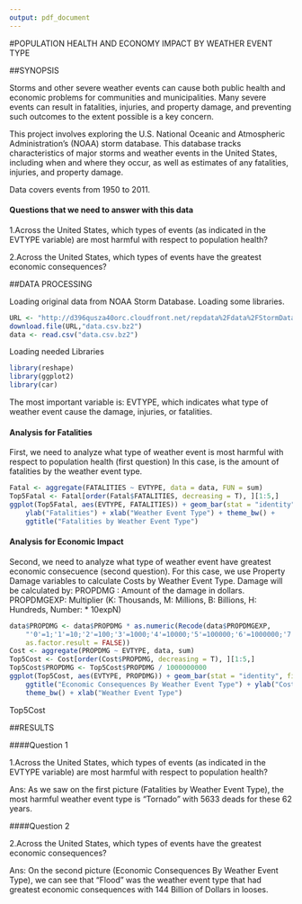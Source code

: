 ```yaml
---
output: pdf_document
---
```

#POPULATION HEALTH AND ECONOMY IMPACT BY WEATHER EVENT TYPE

##SYNOPSIS

Storms and other severe weather events can cause both public health and economic problems for communities and municipalities. Many severe events can result in fatalities, injuries, and property damage, and preventing such outcomes to the extent possible is a key concern.

This project involves exploring the U.S. National Oceanic and Atmospheric Administration's (NOAA) storm database. This database tracks characteristics of major storms and weather events in the United States, including when and where they occur, as well as estimates of any fatalities, injuries, and property damage.

Data covers events from 1950 to 2011.

#### Questions that we need to answer with this data

1.Across the United States, which types of events (as indicated in the EVTYPE variable) are most harmful with respect to population health?

2.Across the United States, which types of events have the greatest economic consequences?

##DATA PROCESSING

Loading original data from NOAA Storm Database.
Loading some libraries.

```r
URL <- "http://d396qusza40orc.cloudfront.net/repdata%2Fdata%2FStormData.csv.bz2"
download.file(URL,"data.csv.bz2")
data <- read.csv("data.csv.bz2")
```

Loading needed Libraries

```r
library(reshape)
library(ggplot2)
library(car)
```

The most important variable is: EVTYPE, which indicates what type of weather event cause the damage, injuries, or fatalities.

#### Analysis for Fatalities

First, we need to analyze what type of weather event is most harmful with respect to population health (first question)
In this case, is the amount of fatalities by the weather event type.

```r
Fatal <- aggregate(FATALITIES ~ EVTYPE, data = data, FUN = sum)
Top5Fatal <- Fatal[order(Fatal$FATALITIES, decreasing = T), ][1:5,]
ggplot(Top5Fatal, aes(EVTYPE, FATALITIES)) + geom_bar(stat = "identity", fill = "Blue") + 
    ylab("Fatalities") + xlab("Weather Event Type") + theme_bw() + 
    ggtitle("Fatalities by Weather Event Type")
```

#### Analysis for Economic Impact

Second, we need to analyze what type of weather event have greatest economic consecuence (second question).
For this case, we use Property Damage variables to calculate Costs by Weather Event Type.
Damage will be calculated by:
PROPDMG : Amount of the damage in dollars.
PROPDMGEXP: Multiplier (K: Thousands, M: Millions, B: Billions, H: Hundreds, Number: * 10expN)

```r
data$PROPDMG <- data$PROPDMG * as.numeric(Recode(data$PROPDMGEXP, 
    "'0'=1;'1'=10;'2'=100;'3'=1000;'4'=10000;'5'=100000;'6'=1000000;'7'=10000000;'8'=100000000;'B'=1000000000;'h'=100;'H'=100;'K'=1000;'m'=1000000;'M'=1000000;'-'=0;'?'=0;'+'=0", 
    as.factor.result = FALSE))
Cost <- aggregate(PROPDMG ~ EVTYPE, data, sum)
Top5Cost <- Cost[order(Cost$PROPDMG, decreasing = T), ][1:5,]
Top5Cost$PROPDMG <- Top5Cost$PROPDMG / 1000000000
ggplot(Top5Cost, aes(EVTYPE, PROPDMG)) + geom_bar(stat = "identity", fill = "blue") + 
    ggtitle("Economic Consequences By Weather Event Type") + ylab("Cost in Billions of Dollars") + 
    theme_bw() + xlab("Weather Event Type")
```
Top5Cost

##RESULTS

####Question 1

1.Across the United States, which types of events (as indicated in the EVTYPE variable) are most harmful with respect to population health?

Ans: As we saw on the first picture (Fatalities by Weather Event Type), the most harmful weather event type is "Tornado" with 5633 deads for these 62 years.

####Question 2

2.Across the United States, which types of events have the greatest economic consequences?

Ans: On the second picture (Economic Consequences By Weather Event Type), we can see that "Flood" was the weather event type that had greatest economic consequences with 144 Billion of Dollars in looses.


